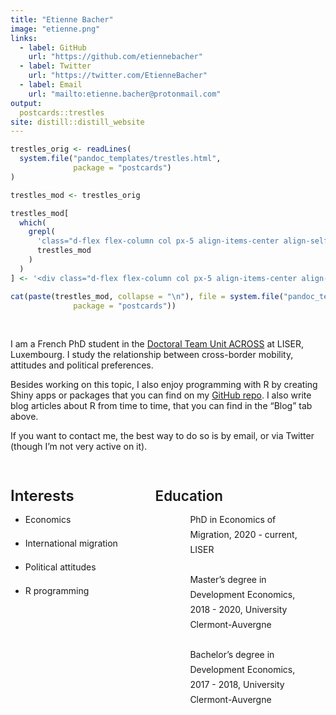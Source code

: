 ```yaml
---
title: "Etienne Bacher"
image: "etienne.png"
links:
  - label: GitHub
    url: "https://github.com/etiennebacher"
  - label: Twitter
    url: "https://twitter.com/EtienneBacher"
  - label: Email
    url: "mailto:etienne.bacher@protonmail.com"
output:
  postcards::trestles
site: distill::distill_website
---
```


<!-- The postcard had a useless second scrollbar (in addition to the big one of distill). For some reason, I couldn't remove it with the CSS in custom.css. My only solution is to modify the source of the postcards::trestle template to remove this scrollbar. -->
```r
trestles_orig <- readLines(
  system.file("pandoc_templates/trestles.html",
              package = "postcards")
)

trestles_mod <- trestles_orig

trestles_mod[
  which(
    grepl(
      'class="d-flex flex-column col px-5 align-items-center align-self-center mh-100" style="overflow-y: scroll;"',
      trestles_mod
    )
  )
] <- '<div class="d-flex flex-column col px-5 align-items-center align-self-center mh-100" style="overflow-y: none;">'

cat(paste(trestles_mod, collapse = "\n"), file = system.file("pandoc_templates/trestles.html",
              package = "postcards"))

```

<br>

I am a French PhD student in the [Doctoral Team Unit ACROSS](https://sites.google.com/view/fredericdocquier/xingb-blog/across) at LISER, Luxembourg. I study the relationship between cross-border mobility, attitudes and political preferences.

Besides working on this topic, I also enjoy programming with R by creating Shiny apps or packages that you can find on my [GitHub repo](https://github.com/etiennebacher/). I also write blog articles about R from time to time, that you can find in the "Blog" tab above.

If you want to contact me, the best way to do so is by email, or via Twitter (though I'm not very active on it).

<br>

:::: {style="display: grid; grid-template-columns: 40% 50%; grid-column-gap: 30px; line-height: 1.5rem;"}

::: {}
<span style = "font-size: 1.5rem; font-weight: 600;"> Interests </span>

* Economics

* International migration

* Political attitudes

* R programming
:::

::: {}
<span style = "font-size: 1.4rem; font-weight: 600;"> Education </span>

<ul>
 
<li style = "list-style: none; background-image: url(graduation-cap-solid.png); background-repeat: no-repeat;  background-size: 1.2rem; padding-left: 2rem;">   PhD in Economics of Migration, 2020 - current, LISER </li>
<br>
<li style = "list-style: none; background-image: url(graduation-cap-solid.png); background-repeat: no-repeat;  background-size: 1.2rem; padding-left: 2rem;">   Master's degree in Development Economics, 2018 - 2020, University Clermont-Auvergne </li>
<br>
<li style = "list-style: none; background-image: url(graduation-cap-solid.png); background-repeat: no-repeat;  background-size: 1.2rem; padding-left: 2rem;">   Bachelor's degree in Development Economics, 2017 - 2018, University Clermont-Auvergne
</li>

</ul>
:::
::::

<!-- <span style = "font-size: 1.4rem; font-weight: 600;"> Education </span> -->

<!-- * PhD in Economics of Migration, 2020 - current <br> LISER  -->

<!-- * Master's degree in Development Economics, 2018 - 2020 <br> University Clermont-Auvergne  -->

<!-- * Bachelor's degree in Development Economics, 2017 - 2018 <br> University Clermont-Auvergne -->